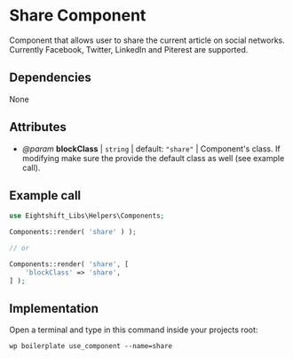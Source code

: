 # Share Component

Component that allows user to share the current article on social networks. Currently Facebook, Twitter, LinkedIn and Piterest are supported.

## Dependencies

None

## Attributes

* _@param_ **blockClass** | `string` | default: `"share"` | Component's class. If modifying make sure the provide the default class as well (see example call).

## Example call

```php
use Eightshift_Libs\Helpers\Components;

Components::render( 'share' ) );

// or

Components::render( 'share', [
	'blockClass' => 'share',
] );
```

## Implementation

Open a terminal and type in this command inside your projects root:

```shell
wp boilerplate use_component --name=share
```
